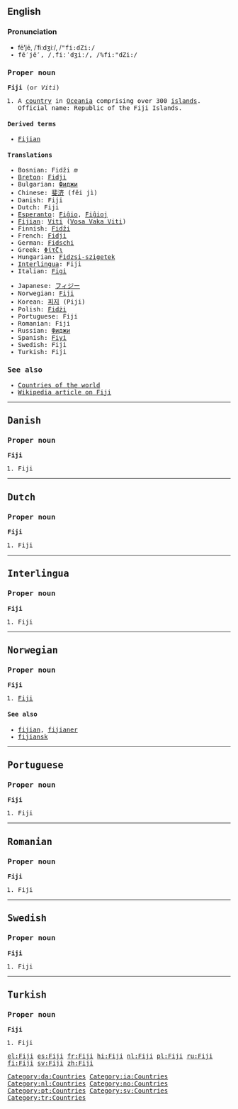 {{see|fiji}}

==English==

===Pronunciation===
*fē'''′'''jē, /ˈfiːdʒiː/, /<tt>"fi:dZi:<tt>/
*fē′jē'''′''', /ˌfiːˈdʒiː/, /<tt>%fi:"dZi:<tt>/

===Proper noun===
'''Fiji''' (or ''Viti'')
# A [[country]] in [[Oceania]] comprising over 300 [[island]]s. Official name: Republic of the Fiji Islands.

====Derived terms====
*[[Fijian]]

====Translations====
{{top}}
*Bosnian: Fidži ''m''
*[[Breton]]: [[Fidji]]
*Bulgarian: [[Фиджи]]
*Chinese: [[斐济]] (fěi jì)
*Danish: Fiji
*Dutch: Fiji
*[[Esperanto]]: [[Fiĝio]], [[Fiĝioj]]
*[[Fijian]]: [[Viti]] ([[:fj:Viti|Vosa Vaka Viti]])
*Finnish: [[Fidži]]
*French: [[Fidji]]
*German: [[Fidschi]]
*Greek: [[Φίτζι]]
*Hungarian: [[Fidzsi-szigetek]]
*[[Interlingua]]: Fiji
*Italian: [[Figi]]
{{mid}}
*Japanese: [[フィジー]]
*Norwegian: [[#Norwegian|Fiji]]
*Korean: [[피지]] (Piji)
*Polish: [[Fidżi]]
*Portuguese: Fiji
*Romanian: Fiji
*Russian: [[Фиджи]]
*Spanish: [[Fiyi]]
*Swedish: Fiji
*Turkish: Fiji
{{bottom}}

===See also===
* [[Countries of the world]]
*[[w:Fiji|Wikipedia article on Fiji]]

----
==Danish==

===Proper noun===
'''Fiji'''
# Fiji

----
==Dutch==

===Proper noun===
'''Fiji'''
# Fiji

----
==Interlingua==

===Proper noun===
'''Fiji'''
# Fiji

----
==Norwegian==

===Proper noun===
'''Fiji'''
# [[#English|Fiji]]

====See also====
*[[fijian]], [[fijianer]]
*[[fijiansk]]

----
==Portuguese==

===Proper noun===
'''Fiji'''
# Fiji

----
==Romanian==

===Proper noun===
'''Fiji'''
# Fiji

----
==Swedish==

===Proper noun===
'''Fiji'''
# Fiji

----
==Turkish==

===Proper noun===
'''Fiji'''
# Fiji

[[Category:da:Countries]]
[[Category:ia:Countries]]
[[Category:nl:Countries]]
[[Category:no:Countries]]
[[Category:pt:Countries]]
[[Category:sv:Countries]]
[[Category:tr:Countries]]

[[el:Fiji]]
[[es:Fiji]]
[[fr:Fiji]]
[[hi:Fiji]]
[[nl:Fiji]]
[[pl:Fiji]]
[[ru:Fiji]]
[[fi:Fiji]]
[[sv:Fiji]]
[[zh:Fiji]]